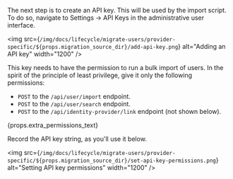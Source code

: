 
The next step is to create an API key. This will be used by the import script. To do so, navigate to <Breadcrumb>Settings -> API Keys</Breadcrumb> in the administrative user interface.

<img src={`/img/docs/lifecycle/migrate-users/provider-specific/${props.migration_source_dir}/add-api-key.png`} alt="Adding an API key" width="1200" />

This key needs to have the permission to run a bulk import of users. In the spirit of the principle of least privilege, give it only the following permissions:

 * `POST` to the `/api/user/import` endpoint.
 * `POST` to the `/api/user/search` endpoint.
 * `POST` to the `/api/identity-provider/link` endpoint (not shown below).

{props.extra_permissions_text}

Record the API key string, as you'll use it below.

<img src={`/img/docs/lifecycle/migrate-users/provider-specific/${props.migration_source_dir}/set-api-key-permissions.png`} alt="Setting API key permissions" width="1200" />

